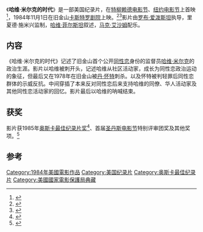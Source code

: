{{Infobox Film
| name =哈维·米尔克的时代
|original_name =  The Times of Harvey Milk
| image = 
| caption = 
| director = [[罗布·爱泼斯坦|罗布·爱泼斯坦]]
| producer = 里夏德·施米兴<br>罗布·爱泼斯坦<br>格雷戈里·W·贝克斯
| writer = 罗布·爱泼斯坦<br>卡特·威尔森<br>朱迪思·科本
| narrator = [[哈维·菲尔斯坦|哈维·菲尔斯坦]]
| starring = [[哈维·米尔克|哈维·米尔克]]<br>[[丹·怀特|丹·怀特]]<br>[[乔治·莫斯科内|乔治·莫斯科内]]<br>[[黛安娜·范斯坦|黛安娜·范斯坦]]<br>[[安妮·克罗嫩伯格|安妮·克罗嫩伯格]]<br>[[汤姆·阿米亚诺|汤姆·阿米亚诺]]
| music = [[马克·艾沙姆|马克·艾沙姆]]
| cinematography = [[弗朗西斯·里德|弗朗西斯·里德]]
| editing = 罗布·爱泼斯坦<br>德博拉·霍夫曼
| distributor = [[New_Yorker_Films|New Yorker Films]]
| released = 1984年10月26日
| runtime = 90分.
| country = [[美国电影|美国]]
| language = 英语
| budget = 
| gross = $29,802
}}
《'''哈维·米尔克的时代'''》是一部美国纪录片，在[[特柳赖德电影节|特柳赖德电影节]]、[[纽约电影节|纽约电影节]]上首映<ref>{{Cite web |url=http://www.tellingpictures.com/films/hm/hm_hist.html |title=Project History page at tellingpictures.com |accessdate=2011-07-02 |archive-date=2012-11-28 |archive-url=https://web.archive.org/web/20121128010436/http://www.tellingpictures.com/films/hm/hm_hist.html |dead-url=no }}</ref>，1984年11月1日在旧金山[[卡斯特罗剧院|卡斯特罗剧院]]上映。<ref>{{Cite web |url=http://www.thetimesofharveymilk.com/ |title=存档副本 |access-date=2011-07-02 |archive-url=https://web.archive.org/web/20160303211527/http://www.thetimesofharveymilk.com/ |archive-date=2016-03-03 |dead-url=yes }}</ref><ref>{{Cite web |url=http://www.tellingpictures.com/ |title=Telling Pictures |accessdate=2011-07-02 |archive-date=2015-11-23 |archive-url=https://web.archive.org/web/20151123204436/http://tellingpictures.com/ |dead-url=no }}</ref>影片由[[罗布·爱泼斯坦|罗布·爱泼斯坦]]执导，里夏德·施米兴监制，[[哈维·菲尔斯坦|哈维·菲尔斯坦]]叙述，[[马克·艾沙姆|马克·艾沙姆]]配乐。

==内容==
《哈维·米尔克的时代》记述了旧金山首个公开[[同性恋|同性恋]]身份的监督员[[哈维·米尔克|哈维·米尔克]]的政治生涯。影片以哈维被刺开头，记述哈维从社区活动家，成长为同性恋政治运动的象征，但最后又在1978年在旧金山被[[丹·怀特|丹·怀特]]刺杀。以及怀特被判轻罪后同性恋群体的示威反抗。中间穿插了本来反对同性恋后来支持哈维的同僚、华人活动家及其他同性恋活动家的回忆。影片最后以哈维的呐喊结束。

==获奖==
影片获1985年[[奥斯卡最佳纪录片奖|奥斯卡最佳纪录片奖]]<ref name="NY Times">{{cite web |url=http://movies.nytimes.com/movie/50073/The-Times-of-Harvey-Milk/details |title=NY Times: The Times of Harvey Milk |accessdate=2008-11-16 |work=NY Times |archive-date=2012-10-14 |archive-url=https://web.archive.org/web/20121014155437/http://movies.nytimes.com/movie/50073/The-Times-of-Harvey-Milk/details |dead-url=no }}</ref>、首届[[圣丹斯电影节|圣丹斯电影节]]特别评审团奖及其他奖项。<ref name="IMDb">{{cite web |url=http://www.imdb.com/title/tt0088275/awards |title=IMDb: The Times of Harvey Milk |accessdate=2008-11-16 |work=IMDb |archive-date=2016-03-11 |archive-url=https://web.archive.org/web/20160311125900/http://www.imdb.com/title/tt0088275/awards |dead-url=no }}</ref>

==参考==
{{reflist}}
{{奧斯卡最佳紀錄片獎}}

{{DEFAULTSORT:Times Of Harvey Milk, The}}
[[Category:1984年美國電影作品|Category:1984年美國電影作品]]
[[Category:美国纪录片|Category:美国纪录片]]
[[Category:奥斯卡最佳纪录片|Category:奥斯卡最佳纪录片]]
[[Category:美國國家電影保護局典藏|Category:美國國家電影保護局典藏]]